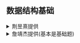 

## 数据结构基础

<details>
    <summary>荆昱熹提供</summary>
    <ConfigProvider  theme={{
      token: {
        // Seed Token，影响范围大
        colorBgContainer: 'rgba(0, 0, 0, 0)',
        
      },
      Table: {
        headerBg: '#bae0ff',
        headerSplitColor: '#bae0ff',
        borderColor: '#0C1CB4E6',
      }
    }}>
    <Table dataSource={dataSource} columns={columns} pagination={false}/>

    </ConfigProvider>
</details>

<details>
    <summary>詹靖杰提供(基本是基础题)</summary>
    <ConfigProvider  theme={{
      token: {
        // Seed Token，影响范围大
        colorBgContainer: 'rgba(0, 0, 0, 0)',
        
      },
      Table: {
        headerBg: '#bae0ff',
        headerSplitColor: '#bae0ff',
        borderColor: '#0C1CB4E6',
      }
    }}>
    <Table dataSource={dataSource2} columns={columns2} pagination={false}/>

    </ConfigProvider>

</details>

